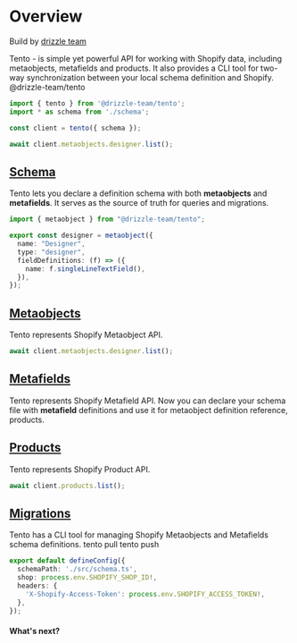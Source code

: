 
# Overview

Build by [drizzle team](https://drizzle.team/)

Tento - is simple yet powerful API for working with Shopify data, including metaobjects, metafields and products.
It also provides a CLI tool for two-way synchronization between your local schema definition and Shopify.
<CodeTab>
<Npm>
@drizzle-team/tento
</Npm>
```typescript
import { tento } from '@drizzle-team/tento';
import * as schema from './schema';

const client = tento({ schema });

await client.metaobjects.designer.list();
```
</CodeTab>

## [Schema](/docs/schema)
Tento lets you declare a definition schema with both **metaobjects** and **metafields**. 
It serves as the source of truth for queries and migrations.
```typescript
import { metaobject } from "@drizzle-team/tento";

export const designer = metaobject({
  name: "Designer",
  type: "designer",
  fieldDefinitions: (f) => ({
    name: f.singleLineTextField(),
  }),
});
```

## [Metaobjects](/docs/metaobject-query)
Tento represents Shopify Metaobject API.
```typescript
await client.metaobjects.designer.list();
```

## [Metafields](/docs/metafield-query)
Tento represents Shopify Metafield API. Now you can declare your schema file with **metafield** definitions and use it for 
metaobject definition reference, products.

## [Products](/docs/product-query)
Tento represents Shopify Product API.
```typescript
await client.products.list();
```

## [Migrations](/docs/migrations)
Tento has a CLI tool for managing Shopify Metaobjects and Metafields schema definitions.
<CodeTab>
<Npx>
tento pull
tento push
</Npx>
```typescript
export default defineConfig({
  schemaPath: './src/schema.ts',
  shop: process.env.SHOPIFY_SHOP_ID!,
  headers: {
    'X-Shopify-Access-Token': process.env.SHOPIFY_ACCESS_TOKEN!,
  },
});
```
</CodeTab>

#### What's next?
<br/>
<Flex>
  <LinksList 
    links={[
        ["Get started", "/docs/get-started"], 
        ["Get started with OAuth", "/docs/get-started-with-oauth"], 
      ]}
  />
</Flex>